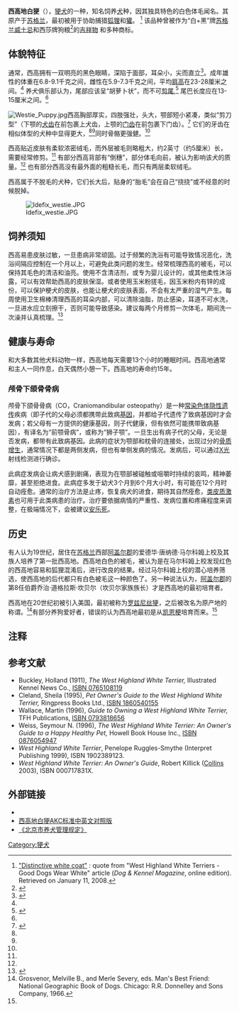 {{CJK-New-Char|3E74|ver=A}}
{{Infobox Dogbreed
<!-- Begin Infobox Dogbreed. The text of the article should go AFTER this section. See: -->
<!-- http://zh.wikipedia.org/wiki/Wikipedia:WikiProject Dog breeds#Infobox_Dogbreed_template -->
<!-- for full explanation of the syntax used in this template. -->
| akcgroup = 㹴犬
| akcstd = http://www.akc.org/breeds/recbreeds/westie.cfm
| ankcgroup = 第二组(㹴犬)
| ankcstd = http://www.ankc.aust.com/westhigh.html
| ckcgroup = 第四组(㹴犬)
| ckcstd = http://www.ckc.ca/Default.aspx?tabid=137&Breed_Code=WHW
| country = [[苏格兰|苏格兰]]
| fcigroup = 3
| fcinum = 085
| fcisection = 2
| fcistd = http://www.dogdomain.com/FCI/fcistandards/fci-085.htm
| image = West Highland White Terrier Krakow.jpg
| image_caption = 一只西高地白梗
| kcukgroup = 㹴犬
| kcukstd = http://www.thekennelclub.org.uk/item/89
| name = 西高地白梗
| nickname = 西高（地）
| nzkcgroup = 㹴犬
| nzkcstd = http://www.nzkc.org.nz/br288.html
| ukcgroup = 㹴犬
| ukcstd = http://mail.ukcdogs.com/UKCweb.nsf/80de88211ee3f2dc8525703f004ccb1e/c71811f711f052f68525704d006a8a37?OpenDocument
|
}}

'''西高地白㹴'''（{{lang-en|West Highland White Terrier}}），[[㹴犬|㹴犬]]的一种，知名饲养[[犬|犬]]种，因其独具特色的白色体毛闻名。其原产于[[苏格兰|苏格兰]]，最初被用于协助捕猎[[狐狸|狐狸]]和[[獾|獾]]。
<ref>[http://www.petpublishing.com/dogken/breeds/westie.shtml "Distinctive white coat"] {{Wayback|url=http://www.petpublishing.com/dogken/breeds/westie.shtml |date=20090916235146 }}: quote from "West Highland White Terriers - Good Dogs Wear White" article (''Dog & Kennel Magazine'', online edition). Retrieved on January 11, 2008.</ref> 该品种曾被作为“白+黑”牌[[苏格兰|苏格兰]][[威士忌|威士忌]]和西莎牌狗粮<ref name=cesar>{{cite web |url=http://www.cesar.ca/index.aspx#null,null,null,productindex |title=Cesar Living Products |publisher=Cesar.com |accessdate=2007-12-02 |deadurl=yes |archiveurl=https://web.archive.org/web/20071207233027/http://www.cesar.ca/index.aspx#null,null,null,productindex |archivedate=2007-12-07 }}</ref>的[[吉祥物|吉祥物]] 和多种商标。

== 体貌特征 ==
通常，西高拥有一双明亮的黑色眼睛，深陷于面部，耳朵小，尖而直立<ref name=KC>{{cite web |url=http://www.thekennelclub.org.uk/item/89 |title=West Highland White Terrier Breed Standard |publisher=The [[Kennel_Club|Kennel Club]] |date=2006-05-10 |accessdate=2009-01-06 |deadurl=yes |archiveurl=https://web.archive.org/web/20070303223424/http://www.thekennelclub.org.uk/item/89 |archivedate=2007-03-03 }}</ref>。成年雄性的体重在6.8-9.1千克之间，雌性在5.9-7.3千克之间，平均[[肩高|肩高]]在23-28厘米之间。<ref name=KC/> 养犬俱乐部认为，尾部应该呈“胡萝卜状”，而不可[[剪尾|剪尾]],<ref>{{Cite web |url=http://www.dogbreedinfo.com/westhighland.htm |title=存档副本 |access-date=2009-09-13 |archive-date=2021-04-29 |archive-url=https://web.archive.org/web/20210429133218/https://www.dogbreedinfo.com/westhighland.htm |dead-url=no }}</ref> 尾巴长度应在13-15厘米之间。<ref name=KC/>

[[File:Westie_Puppy.jpg|thumb]]西高胸部厚实，四肢强壮，头大，颚部短小紧凑，类似“剪刀型”（下颚的[[犬齿|犬齿]]在前包裹上犬齿，上颚的[[门齿|门齿]]在前包裹下门齿）。<ref name=AKC>{{cite web |url=http://www.westieclubamerica.com/breed/standard.html |title=American Kennel Club Official Breed Standard |publisher=West Highland White Terrier Club of America |date=1989-02-01 |accessdate=2009-01-06 |archive-date=2016-12-14 |archive-url=https://web.archive.org/web/20161214080752/http://www.westieclubamerica.com/breed/standard.html |dead-url=no }}</ref> 它们的牙齿在相似体型的犬种中显得更大，<ref name=KC/><ref name=AKC/>同时骨骼更强健。<ref name=AKC/>

西高贴近皮肤有柔软浓密绒毛，而外层被毛则略粗大，约2英寸（约5厘米）长，需要经常修剪。<ref name=KC/> 有部分西高背部有“倒穗”，部分体毛向前，被认为影响该犬的质量。<ref name=AKC/> 也有部分西高没有最外面的粗糙长毛，而只有两层柔软绒毛。

西高属于不脱毛的犬种，它们长大后，贴身的“胎毛”会在自己“挠挠”或不经意的时候脱掉。

[[File:Idefix_westie.JPG|thumb]]

== 饲养须知 ==
西高易患皮肤过敏，一旦患病非常顽固。过于频繁的洗浴有可能导致情况恶化，洗浴间隔应控制在一个月以上，可避免此类问题的发生。经常梳理西高的被毛，可以保持其毛色的清洁和油亮。使用不含清洁剂，或专为婴儿设计的，或其他柔性沐浴露，可以有效帮助西高的皮肤保湿。或者使用玉米粉搓毛，因玉米粉内有锌的成份，可以保护梗犬的皮肤，也能让梗犬的皮肤表面，不会有太严重的湿气产生。每周使用卫生棉棒清理西高的耳朵内部，可以清除油脂，防止感染，耳道不可水洗，一旦进水应立刻擦干，否则可能导致感染。建议每两个月修剪一次体毛，期间洗一次澡并认真梳理。<ref>{{cite web |url=https://www.zhihu.com/question/21841268 |title=西高地白梗饲养注意事项 |access-date=2019-04-29 |archive-date=2016-09-30 |archive-url=https://web.archive.org/web/20160930190429/http://www.zhihu.com/question/21841268 |dead-url=no }}</ref>

== 健康与寿命 ==
和大多数其他犬科动物一样，西高地每天需要13个小时的睡眠时间。西高地通常和主人一同作息，白天偶然小憩一下。西高地的寿命约15年。{{cn}}

=== 颅骨下颌骨骨病 ===
颅骨下颌骨骨病（CO，Craniomandibular osteopathy）是一种[[常染色体|常染色体]][[隐性遗传|隐性遗传]]疾病（即子代的父母必须都携带此致病[[基因|基因]]，并都给子代遗传了致病基因时才会发病；若父母有一方提供的健康基因，则子代健康，但有依然可能携带致病基因），有译名为“前颚骨病”，或称为“狮子颚”。一旦生出有病子代的父母，无论是否发病，都带有此致病基因。此病的症状为颚部和枕骨的连接处，出现过分的[[骨质增生|骨质增生]]，通常情况下都是两侧发病，但也有单侧发病的情况。发病后，可以通过[[X光|X光]]射线检测进行确诊。   

此病症发病会让病犬感到剧痛，表现为在颚部被碰触或咀嚼时持续的哀鸣，精神萎靡，甚至拒绝进食。此病症多发于幼犬3个月到6个月大小时，有可能在12个月时自动痊愈。通常的治疗方法是止疼，恢复病犬的进食，期待其自然痊愈，[[类皮质激素|类皮质激素]]也可用于此类病患的治疗。治疗要依据病情的严重性、发病位置和疼痛程度来调整，在极端情况下，会被建议[[人道毁灭|安乐死]]。

== 历史 ==

有人认为19世纪，居住在[[苏格兰|苏格兰]]西部[[阿盖尔郡|阿盖尔郡]]的爱德华·唐纳德·马尔科姆上校及其族人培养了第一批西高地{{cn}}。西高地白色的被毛，被认为是在马尔科姆上校发现红色的西高地容易和狐狸混淆后，进行改良的结果。经过马尔科姆上校的潜心培养筛选，使西高地的后代都只有白色被毛这一种颜色了。另一种说法认为，[[阿盖尔郡|阿盖尔郡]]的第8任伯爵乔治·道格拉斯·坎贝尔（坎贝尔家族族长）才是西高地的最初培育者。{{cn}}

西高地在20世纪初被引入美国，最初被称为[[罗兹尼丝㹴|罗兹尼丝㹴]]，之后被改名为原产地的称谓。<ref name="bestfriend">Grosvenor, Melville B., and Merle Severy, eds. Man's Best Friend: National Geographic Book of Dogs. Chicago: R.R. Donnelley and Sons Company, 1966.</ref>有部分养狗爱好者，错误的认为西高地最初是从[[凯恩梗|凯恩梗]]培育而来。<ref name="bestfriend"/>

== 注释 ==
{{Reflist|3}}

== 参考文献 ==
* Buckley, Holland (1911), ''The West Highland White Terrier,'' Illustrated Kennel News Co., [[Special:BookSources/0765108119|ISBN 0765108119]]
* Cleland, Sheila (1995), ''Pet Owner's Guide to the West Highland White Terrier,'' Ringpress Books Ltd., [[Special:BookSources/1860540155|ISBN 1860540155]]
* Wallace, Martin (1996), ''Guide to Owning a West Highland White Terrier,''  TFH Publications, [[Special:BookSources/0793818656|ISBN 0793818656]]
* Weiss, Seymour N. (1996), ''The West Highland White Terrier: An Owner's Guide to a Happy Healthy Pet,'' Howell Book House Inc., [[Special:BookSources/0876054947|ISBN 0876054947]]
*''West Highland White Terrier'', Penelope Ruggles-Smythe (Interpret Publishing 1999), ISBN 1902389123.
*''West Highland White Terrier: An Owner's Guide'', Robert Killick ([[William_Collins_(publisher)|Collins]] 2003), ISBN 000717831X.

== 外部链接 ==
*{{dmoz|Recreation/Pets/Dogs/Breeds/Terrier_Group/West_Highland_White_Terrier/}}
*[http://bbs.sgou.com/viewthread.php?tid=462524 西高地白㹴AKC标准中英文对照版]{{Dead link|date=2019年11月 |bot=InternetArchiveBot |fix-attempted=yes }}
*[https://web.archive.org/web/20150724114005/http://www.bjcg.gov.cn/xxgk12/flfg12/hjwsgl12/t20121014_461713.htm 《北京市养犬管理规定》]

{{Terriers}}

[[Category:㹴犬|Category:㹴犬]]